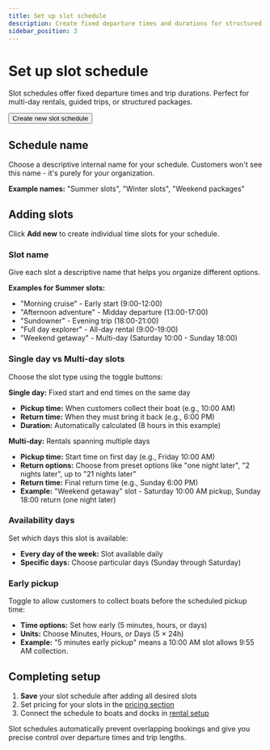```yaml
---
title: Set up slot schedule
description: Create fixed departure times and durations for structured rental packages
sidebar_position: 3
---
```




# Set up slot schedule

Slot schedules offer fixed departure times and trip durations. Perfect for multi-day rentals, guided trips, or structured packages.

<Button href="https://dashboard.letsbook.app/schedules/slot/add">
    Create new slot schedule
</Button>

## Schedule name

Choose a descriptive internal name for your schedule. Customers won't see this name - it's purely for your organization.

**Example names:** "Summer slots", "Winter slots", "Weekend packages"

## Adding slots

Click **Add new** to create individual time slots for your schedule.

### Slot name

Give each slot a descriptive name that helps you organize different options.

**Examples for Summer slots:**

- "Morning cruise" - Early start (9:00-12:00)
- "Afternoon adventure" - Midday departure (13:00-17:00)
- "Sundowner" - Evening trip (18:00-21:00)
- "Full day explorer" - All-day rental (9:00-19:00)
- "Weekend getaway" - Multi-day (Saturday 10:00 - Sunday 18:00)

### Single day vs Multi-day slots

Choose the slot type using the toggle buttons:

**Single day:** Fixed start and end times on the same day

- **Pickup time:** When customers collect their boat (e.g., 10:00 AM)
- **Return time:** When they must bring it back (e.g., 6:00 PM)
- **Duration:** Automatically calculated (8 hours in this example)

<InlineVideoPlayer videoSrc={scheduleSlotsAddVideo} />

**Multi-day:** Rentals spanning multiple days

- **Pickup time:** Start time on first day (e.g., Friday 10:00 AM)
- **Return options:** Choose from preset options like "one night later", "2 nights later", up to "21 nights later"
- **Return time:** Final return time (e.g., Sunday 6:00 PM)
- **Example:** "Weekend getaway" slot - Saturday 10:00 AM pickup, Sunday 18:00 return (one night later)

<InlineVideoPlayer videoSrc={scheduleSlotsMultidayVideo} />

### Availability days

Set which days this slot is available:

- **Every day of the week:** Slot available daily
- **Specific days:** Choose particular days (Sunday through Saturday)

### Early pickup

Toggle to allow customers to collect boats before the scheduled pickup time:

- **Time options:** Set how early (5 minutes, hours, or days)
- **Units:** Choose Minutes, Hours, or Days (5 × 24h)
- **Example:** "5 minutes early pickup" means a 10:00 AM slot allows 9:55 AM collection.

## Completing setup

1. **Save** your slot schedule after adding all desired slots
2. Set pricing for your slots in the [pricing section](https://dashboard.letsbook.app/pricing/slots/add)
3. Connect the schedule to boats and docks in [rental setup](https://dashboard.letsbook.app/rental-setup)

Slot schedules automatically prevent overlapping bookings and give you precise control over departure times and trip lengths.

